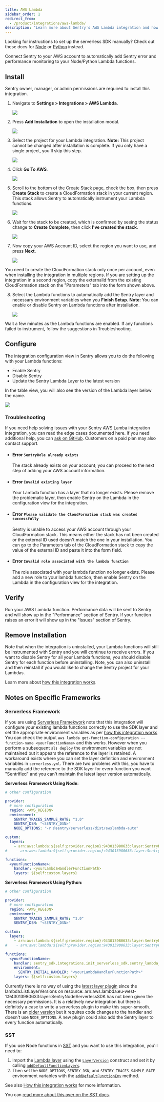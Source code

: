 ```yaml
---
title: AWS Lambda
sidebar_order: 1
redirect_from:
  - /product/integrations/aws-lambda/
description: "Learn more about Sentry's AWS Lambda integration and how you can automatically instrument your Node or Python Lambda functions with Sentry without changing your code."
---
```


<Note>

Looking for instructions to set up the serverless SDK manually? Check out these docs for [Node](/platforms/node/guides/aws-lambda/) or [Python](/platforms/python/integrations/aws-lambda/) instead.

</Note>

Connect Sentry to your AWS account to automatically add Sentry error and performance monitoring to your Node/Python Lambda functions.

## Install

<Note>

Sentry owner, manager, or admin permissions are required to install this integration.

</Note>

1. Navigate to **Settings > Integrations > AWS Lambda**.

   ![](directory.png)

1. Press **Add Installation** to open the installation modal.

   ![](integration_detail.png)

1. Select the project for your Lambda integration. **Note:** This project cannot be changed after installation is complete. If you only have a single project, you'll skip this step.

   ![](project.png)

1. Click **Go To AWS**.

   ![](aws_account_1.png)

1. Scroll to the bottom of the Create Stack page, check the box, then press **Create Stack** to create a CloudFormation stack in your current region. This stack allows Sentry to automatically instrument your Lambda functions.

   ![](cloudformation.png)

1. Wait for the stack to be created, which is confirmed by seeing the status change to **Create Complete**, then click **I've created the stack**.

   ![](stack_created.png)

1. Now copy your AWS Account ID, select the region you want to use, and press **Next**.

   ![](aws_account_2.png)

<Note>

You need to create the CloudFormation stack only once per account, even when installing the integration in multiple regions. If you are setting up the integration in a second region, copy the externalId from the existing CloudFormation stack on the "Parameters" tab into the form shown above.

</Note>

8. Select the Lambda functions to automatically add the Sentry layer and necessary environment variables when you **Finish Setup**. **Note:** You can enable or disable Sentry on Lambda functions after installation.

   ![](select_lambdas.png)

Wait a few minutes as the Lambda functions are enabled. If any functions failed to instrument, follow the suggestions in Troubleshooting.

## Configure

The integration configuration view in Sentry allows you to do the following with your Lambda functions:

- Enable Sentry
- Disable Sentry
- Update the Sentry Lambda Layer to the latest version

In the table view, you will also see the version of the Lambda layer below the name.

![](configure.png)

### Troubleshooting

If you need help solving issues with your Sentry AWS Lamba integration integration, you can read the edge cases documented here. If you need additional help, you can [ask on GitHub](https://github.com/getsentry/sentry-javascript/issues/new/choose). Customers on a paid plan may also contact support.

- #### Error `SentryRole already exists`

  The stack already exists on your account; you can proceed to the next step of adding your AWS account information.

- #### Error `Invalid existing layer`

  Your Lambda function has a layer that no longer exists. Please remove the problematic layer, then enable Sentry on the Lambda in the configuration view for the integration.

- #### Error `Please validate the CloudFormation stack was created successfully`

  Sentry is unable to access your AWS account through your CloudFormation stack. This means either the stack has not been created or the external ID used doesn't match the one in your installation. You can go to the Parameters tab of the CloudFormation stack to copy the value of the external ID and paste it into the form field.

- #### Error `Invalid role associated with the lambda function`

  The role associated with your lambda function no longer exists. Please add a new role to your lambda function, then enable Sentry on the Lambda in the configuration view for the integration.

## Verify

Run your AWS Lambda function. Performance data will be sent to Sentry and will show up in the "Performance" section of Sentry. If your function raises an error it will show up in the "Issues" section of Sentry.

## Remove Installation

Note that when the integration is uninstalled, your Lambda functions will still be instrumented with Sentry and you will continue to receive errors. If you want to disable Sentry for all your Lambda functions, you should disable Sentry for each function before uninstalling. Note, you can also uninstall and then reinstall if you would like to change the Sentry project for your Lambdas.

Learn more about [how this integration works](/product/integrations/cloud-monitoring/aws-lambda/how-it-works/).

## Notes on Specific Frameworks

### Serverless Framework

If you are using [Serverless Framekwork](https://www.serverless.com/) note that this integration will configure your existing lambda functions correctly to use the SDK layer and set the appropriate environment variables as per [how this integration works](/product/integrations/cloud-monitoring/aws-lambda/how-it-works/). You can check the output `aws lambda get-function-configuration --function-name <yourFunctionName>` and this works.
However when you perform a subsequent `sls deploy` the environment variables are not maintained but it appears the reference to the layer is retained. A workaround exists where you can set the layer definition and environment variables in `serverless.yml`. There are two problems with this, you have to manually add the reference to the SDK layer for every function you want "Sentrified" and you can't maintain the latest layer version automatically.

**Serverless Framework Using Node:**

```yaml {filename:serverless.yml}
# other configuration

provider:
  # more configuration
  region: <AWS_REGION>
  environment:
    SENTRY_TRACES_SAMPLE_RATE: "1.0"
    SENTRY_DSN: "<SENTRY_DSN>"
    NODE_OPTIONS: "-r @sentry/serverless/dist/awslambda-auto"

custom:
  layers:
    - arn:aws:lambda:${self:provider.region}:943013980633:layer:SentryNodeServerlessSDK:26
#    - arn:aws:lambda:${self:provider.region}:943013980633:layer:SentryNodeServerlessSDK:latest

functions:
  <yourFunctionName>:
    handler: <yourLambdaHandlerFunctionPath>
    layers: ${self:custom.layers}
```

**Serverless Framework Using Python:**

```yaml {filename:serverless.yml}
# other configuration

provider:
  # more configuration
  region: <AWS_REGION>
  environment:
    SENTRY_TRACES_SAMPLE_RATE: "1.0"
    SENTRY_DSN: "<SENTRY_DSN>"

custom:
  layers:
    - arn:aws:lambda:${self:provider.region}:943013980633:layer:SentryPythonServerlessSDK:6
#    - arn:aws:lambda:${self:provider.region:943013980633:layer:SentryPythonServerlessSDK:latest

functions:
  <yourFunctionName>:
    handler: sentry_sdk.integrations.init_serverless_sdk.sentry_lambda_handler
    environment:
      SENTRY_INITIAL_HANDLER: "<yourLambdaHandlerFunctionPath>"
    layers: ${self:custom.layers}
```

Currently there is no way of using the [latest layer plugin](https://www.npmjs.com/package/serverless-latest-layer-version) since the lambda:ListLayerVersions on resource: arn:aws:lambda:eu-west-1:943013980633:layer:SentryNodeServerlessSDK has not been given the necessary permissions.
It is a relatively new integration but there is definitely a case to write a serverless plugin to make this super-smooth. There is an [older version](https://www.serverless.com/plugins/serverless-sentry-plugin) but it requires code changes to the handler and doesn't use `NODE_OPTIONS`. A new plugin could also add the Sentry layer to every function automatically.

### SST

If you use Node functions in [SST](https://serverless-stack.com) and you want to use this integration, you'll need to:

1. Import the [Lambda layer](/platforms/node/guides/aws-lambda/layer/) using the [`LayerVersion`](https://docs.aws.amazon.com/cdk/api/latest/docs/@aws-cdk_aws-lambda.LayerVersion.html) construct and set it by calling [`addDefaultFunctionLayers`](https://docs.serverless-stack.com/constructs/Stack#adddefaultfunctionlayers).
2. Then set the `NODE_OPTIONS`, `SENTRY_DSN`, and `SENTRY_TRACES_SAMPLE_RATE` environment variables with the [`addDefaultFunctionEnv`](https://docs.serverless-stack.com/constructs/Stack#adddefaultfunctionenv) method.

See also [How this integration works](/product/integrations/cloud-monitoring/aws-lambda/how-it-works/) for more information.

You can [read more about this over on the SST docs](https://docs.serverless-stack.com/monitoring-your-app-in-prod#sentry).
